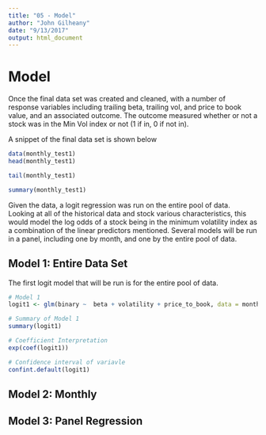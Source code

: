 ```yaml
---
title: "05 - Model"
author: "John Gilheany"
date: "9/13/2017"
output: html_document
---
```


# Model 
Once the final data set was created and cleaned, with a number of response variables including trailing beta, trailing vol, and price to book value, and an associated outcome. The outcome measured whether or not a stock was in the Min Vol index or not (1 if in, 0 if not in).

A snippet of the final data set is shown below
```r
data(monthly_test1)
head(monthly_test1)

tail(monthly_test1)

summary(monthly_test1)
```

Given the data, a logit regression was run on the entire pool of data. Looking at all of the historical data and stock various characteristics, this would model the log odds of a stock being in the minimum volatility index as a combination of the linear predictors mentioned. Several models will be run in a panel, including one by month, and one by the entire pool of data.

## Model 1: Entire Data Set
The first logit model that will be run is for the entire pool of data. 
```r
# Model 1
logit1 <- glm(binary ~  beta + volatility + price_to_book, data = monthly_test1, family = "binomial")

# Summary of Model 1
summary(logit1)

# Coefficient Interpretation
exp(coef(logit1))

# Confidence interval of variavle
confint.default(logit1)
``` 

## Model 2: Monthly

## Model 3: Panel Regression
